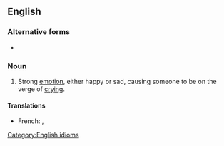 ==English==

===Alternative forms===
* {{l|en|lump to one's throat}}

===Noun===
{{en-noun|-}}

# {{lb|en|idiom}} Strong [[emotion]], either happy or sad, causing someone to be on the verge of [[cry]]ing.
#: {{ux|en|After hearing his story I could hardly speak for the '''lump in my throat'''.}}

====Translations====
{{trans-top|on the point of crying}}
* French: {{t|fr|nœud dans la gorge}}, {{t|fr|boule dans la gorge}}
{{trans-mid}}
{{trans-bottom}}

[[Category:English idioms]]